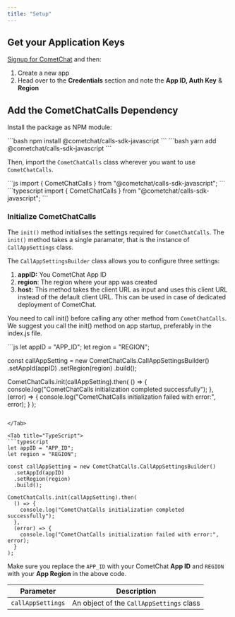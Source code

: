 ```yaml
---
title: "Setup"
---
```




## Get your Application Keys

[Signup for CometChat](https://app.cometchat.com) and then:

1. Create a new app
2. Head over to the **Credentials** section and note the **App ID, Auth Key** & **Region**

## Add the CometChatCalls Dependency

Install the package as NPM module:

<Tabs>
<Tab title="npm">
```bash
npm install @cometchat/calls-sdk-javascript
```

</Tab>

<Tab title="yarn">
```bash
yarn add @cometchat/calls-sdk-javascript
```

</Tab>

</Tabs>

Then, import the `CometChatCalls` class wherever you want to use `CometChatCalls`.

<Tabs>
<Tab title="JavaScript">
```js
import { CometChatCalls } from "@cometchat/calls-sdk-javascript";
```

</Tab>

<Tab title="TypeScript">
```typescript
import { CometChatCalls } from "@cometchat/calls-sdk-javascript";
```

</Tab>

</Tabs>

### Initialize CometChatCalls

The `init()` method initialises the settings required for `CometChatCalls`. The `init()` method takes a single paramater, that is the instance of `CallAppSettings` class.

The `CallAppSettingsBuilder` class allows you to configure three settings:

1. **appID:** You CometChat App ID
2. **region**: The region where your app was created
3. **host:** This method takes the client URL as input and uses this client URL instead of the default client URL. This can be used in case of dedicated deployment of CometChat.

You need to call init() before calling any other method from `CometChatCalls`. We suggest you call the init() method on app startup, preferably in the index.js file.

<Tabs>
<Tab title="JavaScript">
```js
let appID = "APP_ID";
let region = "REGION";

const callAppSetting = new CometChatCalls.CallAppSettingsBuilder()
  .setAppId(appID)
  .setRegion(region)
  .build();

CometChatCalls.init(callAppSetting).then(
  () => {
    console.log("CometChatCalls initialization completed successfully");
  },
  (error) => {
    console.log("CometChatCalls initialization failed with error:", error);
  }
);
```

</Tab>

<Tab title="TypeScript">
```typescript
let appID = "APP_ID";
let region = "REGION";

const callAppSetting = new CometChatCalls.CallAppSettingsBuilder()
  .setAppId(appID)
  .setRegion(region)
  .build();

CometChatCalls.init(callAppSetting).then(
  () => {
    console.log("CometChatCalls initialization completed successfully");
  },
  (error) => {
    console.log("CometChatCalls initialization failed with error:", error);
  }
);
```

</Tab>

</Tabs>

Make sure you replace the `APP_ID` with your CometChat **App ID** and `REGION` with your **App Region** in the above code.

| Parameter         | Description                              |
| ----------------- | ---------------------------------------- |
| `callAppSettings` | An object of the `CallAppSettings` class |
